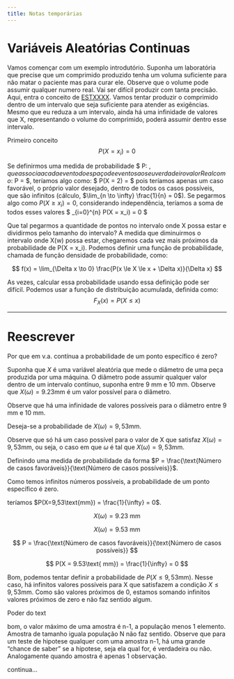 ```yaml
---
title: Notas temporárias
---
```


# Variáveis Aleatórias Continuas

Vamos començar com um exemplo introdutório. Suponha um laboratória que precise
que um comprimido produzido tenha um voluma suficiente para não matar o paciente
mas para curar ele. Observe que o volume pode assumir qualquer numero real.
Vai ser difícil produzir com tanta precisão. Aqui, entra o conceito de [ESTXXXX](Controle Estatístico de Qualidade).
Vamos tentar produzir o comprimido dentro de um intervalo que seja suficiente para
atender as exigências. Mesmo que eu reduza a um intervalo, ainda há uma infinidade
de valores que X, representando o volume do comprimido, poderá assumir dentro esse intervalo.

Primeiro conceito
$$
P(X = x_i) = 0
$$

Se definirmos uma medida de probabilidade $ P: \sigma \rightarrow \mathbb{R} $, que associa a cada evento do espaço de eventos ao seu verdadeiro valor Real como:
$ P = \frac{\text{"casos favoráveis"}}{\text{"todos os eventos possíveis"}} $, teríamos algo como: $ P(X = 2\text{mm}) = \frac{1}{\infty} \rightarrow 0$
pois teríamos apenas um caso favorável, o próprio valor desejado, dentro de todos os casos possíveis, que são infinitos (cálculo, $\lim_{n \to \infty} \frac{1}{n} = 0$).
Se pegarmos algo como $P(X \ge x_i) = 0$, considerando independência, teríamos a soma de todos esses valores $ \sum_{i=0}^{n} P(X = x_i) = 0 $


Que tal pegarmos a quantidade de pontos no intervalo onde X possa estar e dividirmos pelo tamanho do intervalo?
A medida que diminuirmos o intervalo onde X(w) possa estar, chegaremos cada vez mais próximos
da probabilidade de P(X = x_i). Podemos definir uma função de probabilidade, chamada de função densidade de probabilidade, como:

$$ f(x) = \lim_{\Delta x \to 0} \frac{P(x \le X \le x + \Delta x)}{\Delta x} $$

As vezes, calcular essa probabilidade usando essa definição pode ser difícil. Podemos usar a função de distribuição acumulada, definida como:
$$ F_X(x) = P(X \le x) $$


---

# Reescrever


Por que em v.a. contínua a probabilidade de um ponto específico é zero?

Suponha que $X$ é uma variável aleatória que mede o diâmetro de uma peça produzida por uma máquina. O diâmetro pode assumir qualquer valor dentro de um intervalo contínuo, suponha entre 9 mm e 10 mm. Observe que $X(\omega) = 9.23\text{mm}$ é um valor possível para o diâmetro.

Observe que há uma infinidade de valores possíveis para o diâmetro entre 9 mm e 10 mm.

Deseja-se a probabilidade de $X(\omega)=9,53\text{mm}$.

Observe que só há um caso possível para o valor de X que satisfaz $X(\omega)=9,53\text{mm}$, ou seja, o caso em que $\omega$ é tal que $X(\omega)=9,53\text{mm}$.

Definindo uma medida de probabilidade da forma $P = \frac{\text{Número de casos favoráveis}}{\text{Número de casos possíveis}}$.

Como temos infinitos números possíveis, a probabilidade de um ponto específico é zero.

teríamos $P(X=9,53\text{mm}) = \frac{1}{\infty} = 0$.

$$ X(\omega) = 9.23\text{ mm} $$

$$ X(\omega) = 9.53\text{ mm} $$

$$ P = \frac{\text{Número de casos favoráveis}}{\text{Número de casos possíveis}} $$

$$
P(X = 9.53\text{ mm}) = \frac{1}{\infty} = 0
$$


Bom, podemos tentar definir a probabilidade de $P(X \le 9,53\text{mm})$. Nesse caso, há infinitos valores possíveis para X que satisfazem a condição $X \le 9,53\text{mm}$. Como são valores próximos de 0, estamos somando infinitos valores próximos de zero e não faz sentido algum.



Poder do text

bom, o valor máximo de uma amostra é n-1, a população menos 1 elemento. Amostra de tamanho iguala  população N não faz sentido.
Observe que para um teste de hipotese qualquer com uma amostra n-1, há uma grande "chance de saber" se a hipotese, seja ela qual for, é verdadeira ou não. Analogamente quando amostra é apenas 1 observação. 

continua...